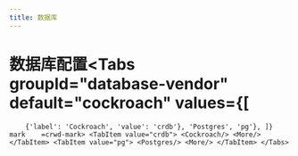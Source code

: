 ```yaml
---
title: 数据库
---
```



# 数据库配置<Tabs groupId="database-vendor" default="cockroach" values={[
        {'label': 'Cockroach', 'value': 'crdb'}, 'Postgres', 'pg'}, ]} mark    =crwd-mark> <TabItem value="crdb"> <Cockroach/> <More/> </TabItem> <TabItem value="pg"> <Postgres/> <More/> </TabItem> </Tabs>
